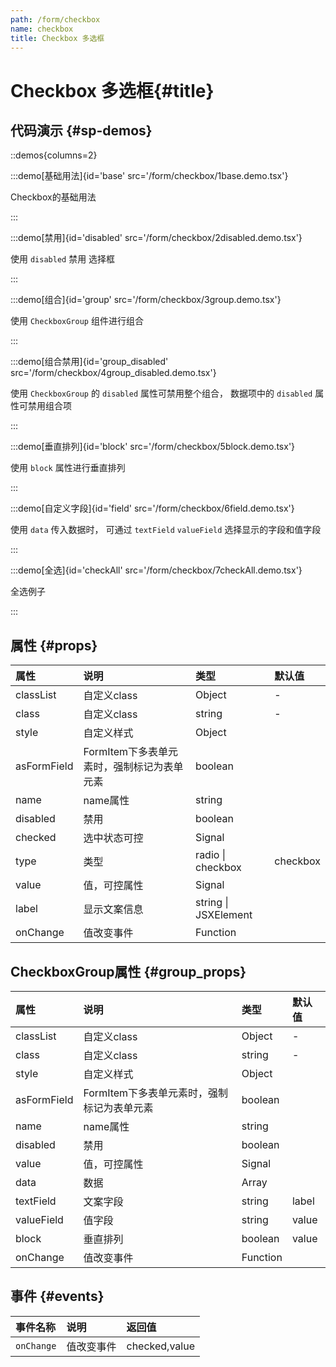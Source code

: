 ```yaml
---
path: /form/checkbox
name: checkbox
title: Checkbox 多选框
---
```



<div class="sys-ctx-main-left">

# Checkbox 多选框\{#title\}

## 代码演示 \{#sp-demos\}

::demos{columns=2}

:::demo[基础用法]{id='base' src='/form/checkbox/1base.demo.tsx'}

Checkbox的基础用法

:::



:::demo[禁用]{id='disabled' src='/form/checkbox/2disabled.demo.tsx'}

使用 `disabled` 禁用 选择框

:::



:::demo[组合]{id='group' src='/form/checkbox/3group.demo.tsx'}

使用 `CheckboxGroup` 组件进行组合

:::


:::demo[组合禁用]{id='group_disabled' src='/form/checkbox/4group_disabled.demo.tsx'}

使用 `CheckboxGroup` 的 `disabled` 属性可禁用整个组合， 数据项中的 `disabled` 属性可禁用组合项

:::


:::demo[垂直排列]{id='block' src='/form/checkbox/5block.demo.tsx'}

使用 `block` 属性进行垂直排列

:::


:::demo[自定义字段]{id='field' src='/form/checkbox/6field.demo.tsx'}

使用 `data` 传入数据时， 可通过 `textField` `valueField` 选择显示的字段和值字段

:::


:::demo[全选]{id='checkAll' src='/form/checkbox/7checkAll.demo.tsx'}

全选例子

:::





## 属性 \{#props\}

| 属性 | 说明 | 类型 | 默认值 |
| :--- | :---- | :--- | :--- |
|classList|自定义class|Object|-|
|class|自定义class|string|-|
|style|自定义样式|Object||
|asFormField|FormItem下多表单元素时，强制标记为表单元素|boolean||
|name|name属性|string||
|disabled|禁用|boolean||
|checked|选中状态可控|Signal||
|type|类型|radio &#124; checkbox|checkbox|
|value|值，可控属性|Signal||
|label|显示文案信息|string &#124; JSXElement||
|onChange|值改变事件|Function||


## CheckboxGroup属性 \{#group_props\}

| 属性 | 说明 | 类型 | 默认值 |
| :--- | :---- | :--- | :--- |
|classList|自定义class|Object|-|
|class|自定义class|string|-|
|style|自定义样式|Object||
|asFormField|FormItem下多表单元素时，强制标记为表单元素|boolean||
|name|name属性|string||
|disabled|禁用|boolean||
|value|值，可控属性|Signal||
|data|数据|Array||
|textField|文案字段|string|label|
|valueField|值字段|string|value|
|block|垂直排列|boolean|value|
|onChange|值改变事件|Function||

## 事件 \{#events\}

| 事件名称 | 说明 | 返回值|
| :--- | :---- | :--- |
|`onChange`|值改变事件|checked,value|

</div>

